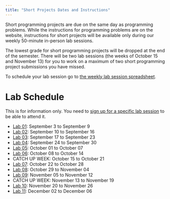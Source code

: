 ```yaml
---
title: "Short Projects Dates and Instructions"
---
```


Short programming projects are due on the same day as programming problems. While the instructions for programming problems are on the website, instructions for short projects will be available only during our weekly 50-minute in-person lab sessions. 

The lowest grade for short programming projects will be dropped at the end of the semester. There will be two lab sessions (the weeks of October 15 and November 13) for you to work on a maximum of two short programming project submissions you have missed.

To schedule your lab session go to [the weekly lab session spreadsheet](https://docs.google.com/spreadsheets/d/1vJNf444idLRKBJej3I9MvI7RDSk6ujV2s9kPt7CBA_Q/edit?usp=sharing).

# Lab Schedule

This is for information only. You need to [sign up for a specific lab session](https://docs.google.com/spreadsheets/d/1vJNf444idLRKBJej3I9MvI7RDSk6ujV2s9kPt7CBA_Q/edit?usp=sharing) to be able to attend it.

* [Lab 01](labs/lab01.html): September 3 to September 9
* [Lab 02](https://adrianapicoral.com/csc-110-lab/week-02/short-project.html): September 10 to September 16
* [Lab 03](https://adrianapicoral.com/csc-110-lab/week-03/short-project.html): September 17 to September 23
* [Lab 04](https://adrianapicoral.com/csc-110-lab/week-04/short-project.html): September 24 to September 30
* [Lab 05](https://adrianapicoral.com/csc-110-lab/week-05/short-project.html): October 01 to October 07
* [Lab 06](https://adrianapicoral.com/csc-110-lab/week-06/short-project.html): October 08 to October 14
* CATCH UP WEEK: October 15 to October 21
* [Lab 07](https://adrianapicoral.com/csc-110-lab/week-07/short-project.html): October 22 to October 28
* [Lab 08](https://adrianapicoral.com/csc-110-lab/week-09/short-project.html): October 29 to November 04
* [Lab 09](https://adrianapicoral.com/csc-110-lab/week-10/short-project.html): November 05 to November 12
* CATCH UP WEEK: November 13 to November 19
* [Lab 10](https://adrianapicoral.com/csc-110-lab/week-11/short-project.html): November 20 to November 26
* [Lab 11](https://adrianapicoral.com/csc-110-lab/week-13/short-project.html): December 02 to December 06